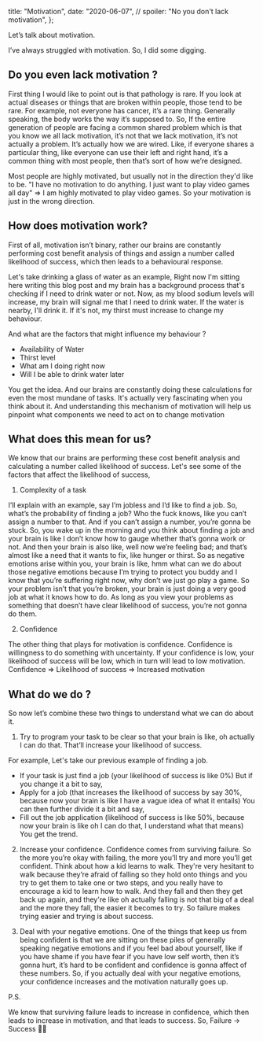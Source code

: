  title: "Motivation",
  date: "2020-06-07",
  // spoiler: "No you don't lack motivation",
};

<!-- No you don't lack motivation -->

<!--more-->

Let’s talk about motivation.

I’ve always struggled with motivation. So, I did some digging.

## Do you even lack motivation ?

First thing I would like to point out is that pathology is rare. If you look at actual diseases or things that are broken within people, those tend to be rare. For example, not everyone has cancer, it’s a rare thing. Generally speaking, the body works the way it’s supposed to. So, If the entire generation of people are facing a common shared problem which is that you know we all lack motivation, it’s not that we lack motivation, it’s not actually a problem. It’s actually how we are wired. Like, if everyone shares a particular thing, like everyone can use their left and right hand, it’s a common thing with most people, then that’s sort of how we’re designed.

Most people are highly motivated, but usually not in the direction they'd like to be. "I have no motivation to do anything. I just want to play video games all day" => I am highly motivated to play video games. So your motivation is just in the wrong direction.

## How does motivation work?

First of all, motivation isn’t binary, rather our brains are constantly performing cost benefit analysis of things and assign a number called likelihood of success, which then leads to a behavioural response.

Let's take drinking a glass of water as an example,
Right now I'm sitting here writing this blog post and my brain has a background process that's checking if I need to drink water or not. Now, as my blood sodium levels will increase, my brain will signal me that I need to drink water. If the water is nearby, I'll drink it. If it's not, my thirst must increase to change my behaviour.

And what are the factors that might influence my behaviour ?

- Availability of Water
- Thirst level
- What am I doing right now
- Will I be able to drink water later

You get the idea. And our brains are constantly doing these calculations for even the most mundane of tasks. It's actually very fascinating when you think about it. And understanding this mechanism of motivation will help us pinpoint what components we need to act on to change motivation

## What does this mean for us?

We know that our brains are performing these cost benefit analysis and calculating a number called likelihood of success. Let's see some of the factors that affect the likelihood of success,

1. Complexity of a task

I’ll explain with an example, say I’m jobless and I’d like to find a job. So, what’s the probability of finding a job? Who the fuck knows, like you can’t assign a number to that. And if you can’t assign a number, you’re gonna be stuck. So, you wake up in the morning and you think about finding a job and your brain is like I don’t know how to gauge whether that’s gonna work or not. And then your brain is also like, well now we’re feeling bad; and that’s almost like a need that it wants to fix, like hunger or thirst. So as negative emotions arise within you, your brain is like, hmm what can we do about those negative emotions because I’m trying to protect you buddy and I know that you’re suffering right now, why don’t we just go play a game. So your problem isn’t that you’re broken, your brain is just doing a very good job at what it knows how to do. As long as you view your problems as something that doesn’t have clear likelihood of success, you’re not gonna do them.

2. Confidence

The other thing that plays for motivation is confidence. Confidence is willingness to do something with uncertainty. If your confidence is low, your likelihood of success will be low, which in turn will lead to low motivation.
Confidence => Likelihood of success => Increased motivation

## What do we do ?

So now let’s combine these two things to understand what we can do about it.

1. Try to program your task to be clear so that your brain is like, oh actually I can do that. That’ll increase your likelihood of success.

For example, Let's take our previous example of finding a job.

- If your task is just find a job (your likelihood of success is like 0%)
  But if you change it a bit to say,
- Apply for a job (that increases the likelihood of success by say 30%, because now your brain is like I have a vague idea of what it entails)
  You can then further divide it a bit and say,
- Fill out the job application (likelihood of success is like 50%, because now your brain is like oh I can do that, I understand what that means)
  You get the trend.

2. Increase your confidence. Confidence comes from surviving failure. So the more you’re okay with failing, the more you’ll try and more you’ll get confident. Think about how a kid learns to walk. They're very hesitant to walk because they’re afraid of falling so they hold onto things and you try to get them to take one or two steps, and you really have to encourage a kid to learn how to walk. And they fall and then they get back up again, and they're like oh actually falling is not that big of a deal and the more they fall, the easier it becomes to try. So failure makes trying easier and trying is about success.

3. Deal with your negative emotions. One of the things that keep us from being confident is that we are sitting on these piles of generally speaking negative emotions and if you feel bad about yourself, like if you have shame if you have fear if you have low self worth, then it’s gonna hurt, it’s hard to be confident and confidence is gonna affect of these numbers. So, if you actually deal with your negative emotions, your confidence increases and the motivation naturally goes up.

P.S.

We know that surviving failure leads to increase in confidence, which then leads to increase in motivation, and that leads to success. So,
Failure -> Success 🤷‍♂️
